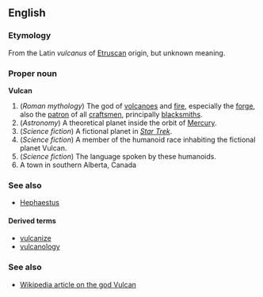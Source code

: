 ==English==
===Etymology===
From the Latin ''vulcanus'' of [[Etruscan]] origin, but unknown meaning.

===Proper noun===
'''Vulcan'''

#(''Roman mythology'') The god of [[volcanoes]] and [[fire]], especially the [[forge]], also the [[patron]] of all [[craftsmen]], principally [[blacksmiths]].
#(''Astronomy'') A theoretical planet inside the orbit of [[Mercury]].
#(''Science fiction'') A fictional planet in ''[[w:Star Trek|Star Trek]]''.
#(''Science fiction'') A member of the humanoid race inhabiting the fictional planet Vulcan.
#(''Science fiction'') The language spoken by these humanoids.
# A town in southern Alberta, Canada

===See also===
*[[Hephaestus]]

====Derived terms====
*[[vulcanize]]
*[[vulcanology]]

===See also===
*[[w:Vulcan (mythology)|Wikipedia article on the god Vulcan]]
